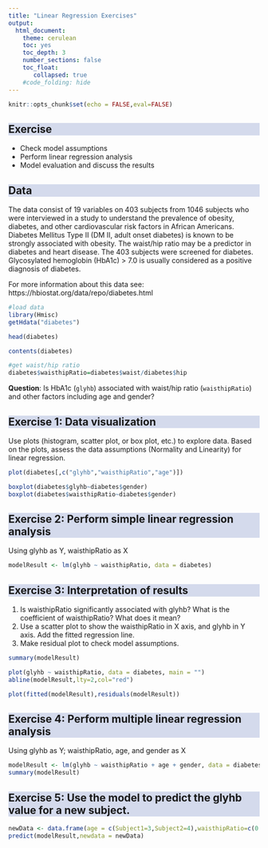 ```yaml
---
title: "Linear Regression Exercises"
output:
  html_document:
    theme: cerulean
    toc: yes
    toc_depth: 3
    number_sections: false
    toc_float: 
       collapsed: true
    #code_folding: hide
---
```


```{=html}
<style>
h2 {
  background-color: #D4DAEC;
}
</style>
```

```r

knitr::opts_chunk$set(echo = FALSE,eval=FALSE)

```



## Exercise

-   Check model assumptions
-   Perform linear regression analysis
-   Model evaluation and discuss the results


## Data

The data consist of 19 variables on 403 subjects from 1046 subjects who were interviewed in a study to understand the prevalence of obesity, diabetes, and other cardiovascular risk factors in  African Americans. Diabetes Mellitus Type II (DM II, adult onset diabetes) is known to be strongly associated with obesity. The waist/hip ratio may be a predictor in diabetes and heart disease. The 403 subjects were screened for diabetes. Glycosylated hemoglobin (HbA1c) > 7.0 is usually considered as a positive diagnosis of diabetes.  

For more information about this data see:
https://hbiostat.org/data/repo/diabetes.html


```r

#load data
library(Hmisc)
getHdata("diabetes")

head(diabetes)

contents(diabetes)

#get waist/hip ratio
diabetes$waisthipRatio=diabetes$waist/diabetes$hip

```


**Question**: Is HbA1c (`glyhb`) associated with waist/hip ratio (`waisthipRatio`) and other factors including age and gender?

## Exercise 1: Data visualization

Use plots (histogram, scatter plot, or box plot, etc.) to  explore data.
Based on the plots, assess the data assumptions (Normality and Linearity) for linear regression.


```r

plot(diabetes[,c("glyhb","waisthipRatio","age")])

boxplot(diabetes$glyhb~diabetes$gender)
boxplot(diabetes$waisthipRatio~diabetes$gender)

```


## Exercise 2: Perform simple linear regression analysis

Using glyhb as Y, waisthipRatio as X

```r

modelResult <- lm(glyhb ~ waisthipRatio, data = diabetes)

```


## Exercise 3: Interpretation of results

(1) Is waisthipRatio significantly associated with glyhb? What is the coefficient of waisthipRatio? What does it mean? 
(2) Use a scatter plot to show the waisthipRatio in X axis, and glyhb in Y axis. Add the fitted regression line. 
(3) Make residual plot to check model assumptions.

```r

summary(modelResult)

plot(glyhb ~ waisthipRatio, data = diabetes, main = "")
abline(modelResult,lty=2,col="red")

plot(fitted(modelResult),residuals(modelResult))

```


## Exercise 4: Perform multiple linear regression analysis

Using glyhb as Y; waisthipRatio, age, and gender as X

```r

modelResult <- lm(glyhb ~ waisthipRatio + age + gender, data = diabetes)
summary(modelResult)

```


## Exercise 5: Use the model to predict the glyhb value for a new subject.

```r

newData <- data.frame(age = c(Subject1=3,Subject2=4),waisthipRatio=c(0.7,1.1),gender=c("male","female"))
predict(modelResult,newdata = newData)

```



